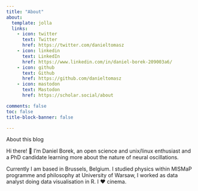 ```yaml
---
title: "About"
about:
  template: jolla
  links:
    - icon: twitter
      text: Twitter
      href: https://twitter.com/danieltomasz
    - icon: linkedin
      text: LinkedIn
      href: https://www.linkedin.com/in/daniel-borek-209003a6/
    - icon: github
      text: Github
      href: https://github.com/danieltomasz
    - icon: mastodon
      text: Mastodon
      href: https://scholar.social/about

comments: false
toc: false
title-block-banner: false

---
```


About this blog

Hi there! 👋  I'm Daniel Borek, an open science and unix/linux enthusiast and a PhD candidate learning more about the nature of neural oscillations.

Currently I am based in  Brussels, Belgium.  I studied physics within MISMaP programme and philosophy at University of Warsaw, I worked  as data analyst  doing data visualisation in R.  I ❤️ cinema.
